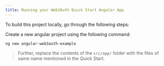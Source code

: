 ```yaml
---
title: Running your Web3Auth Quick Start Angular App
---
```



To build this project locally, go through the following steps:

Create a new angular project using the following command:

```shell
ng new angular-web3auth-example
```

> Further, replace the contents of the `src/app/` folder with the files of same name mentioned in the Quick Start.
